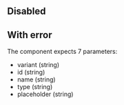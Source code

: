 

<Playground playgroundLink="/storybook/ec/index.html?selectedKind=TextInput&selectedStory=default&stories=0">
  <TextInput
    id="text-input-id"
    name="text-input-name"
    type="text"
    label={demoContentDefault.label}
    placeholder={demoContentDefault.placeholder}
    helperText="Help message"
  />
</Playground>

## Disabled

<Playground playgroundLink="/storybook/ec/index.html?selectedKind=TextInput&selectedStory=default&stories=0">
  <TextInput
    id="text-input-id-2"
    name="text-input-name"
    type="text"
    label={demoContentDefault.label}
    placeholder={demoContentDefault.placeholder}
    helperText="Help message"
    disabled
  />
</Playground>

## With error

<Playground playgroundLink="/storybook/ec/index.html?selectedKind=TextInput&selectedStory=default&stories=0">
  <TextInput
    id="text-input-id-3"
    name="text-input-name"
    type="text"
    label={demoContentDefault.label}
    placeholder={demoContentDefault.placeholder}
    helperText="Help message"
    invalid
    invalidText="Error message"
  />
</Playground>

The component expects 7 parameters:

- variant (string)
- id (string)
- name (string)
- type (string)
- placeholder (string)
